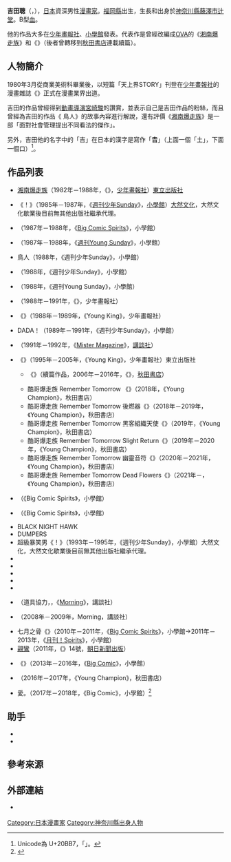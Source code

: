 {{multiple issues|
{{Notability Unreferenced|time=2017-04-01T09:45:24+00:00}}
{{Primarysources|time=2017-04-01T09:45:24+00:00}}
}}
{{Infobox 漫畫家
| 姓名               = 吉田聰
| 職業               = 
| 圖像               = 
| 圖像大小           = 
| 圖像說明           = 
| 本名               = 
| 日語原文           = 𠮷田 聡
| 英文名             = 
| 假名               = よしだ さとし
| 羅馬字             = Yoshida Satoshi
| 性別               =
| 國籍               = {{JPN}}
| 出生日期           = {{Birth date and age|1960|12|8|no}}
| 出生地點           = {{JPN}}[[福岡縣|福岡縣]]<br />（[[神奈川縣|神奈川縣]][[藤澤市|藤澤市辻堂]]成長）
| 逝世日期           = 
| 逝世地點           = 
| 活躍時期           = 1980年代前半－
| 類型               = [[少年漫畫|少年漫畫]]
| 出道作品           = 
| 代表作品           = 《[[湘南爆走族|湘南爆走族]]》<br />《{{link-ja|酷哥爆走族|荒くれKNIGHT}}》
| 獎項               = 
| 簽名               = 
| 官方網站           = 
| 附註               = 
}}
{{japanese|japanese=吉田 聡|kana=よしだ さとし|romaji=Yoshida Satoshi}}
'''吉田聰'''（{{lang-ja|吉田 聡}}，{{bd|1960年|12月8日||}}），[[日本|日本]]資深男性[[漫畫家|漫畫家]]。[[福岡縣|福岡縣]]出生，生長和出身於[[神奈川縣|神奈川縣]][[藤澤市|藤澤市辻堂]]。B型[[血型|血]]。

他的作品大多在[[少年畫報社|少年畫報社]]、[[小學館|小學館]]發表。代表作是曾經改編成[[OVA|OVA]]的《[[湘南爆走族|湘南爆走族]]》和《{{link-ja|酷哥爆走族|荒くれKNIGHT}}》（後者曾轉移到[[秋田書店|秋田書店]]連載續篇）。

== 人物簡介 ==
1980年3月從{{link-ja|專科學校東京設計學院|専門学校東京デザイナー学院|東京設計學院}}商業美術科畢業後，以短篇「天上界STORY」刊登在[[少年畫報社|少年畫報社]]的漫畫雜誌《{{link-ja|週刊少年King增刊號|少年キング}}》正式在漫畫業界出道。

吉田的作品曾經得到[[動畫導演|動畫導演]][[宮崎駿|宮崎駿]]的讚賞，並表示自己是吉田作品的粉絲，而且曾經為吉田的作品《{{lang|ja|バードマン·ラリー}} 鳥人{{lang|ja|伝説}}》的故事內容進行解說，還有評價《[[湘南爆走族|湘南爆走族]]》是一部「面對社會管理提出不同看法的傑作」。

另外，吉田他的名字中的「吉」在日本的漢字是寫作「'''𠮷'''」（上面一個「土」，下面一個口）<ref>Unicode為 U+20BB7，「{{link-ja|擴張漢字|拡張漢字}}」。</ref>。

== 作品列表 ==
* [[湘南爆走族|湘南爆走族]]（1982年－1988年，《{{link-ja|少年King|少年キング}}》，[[少年畫報社|少年畫報社]]）[[東立出版社|東立出版社]]
* {{link-ja|無法邪童|ちょっとヨロシク!}}《{{lang|ja|ちょっとヨロシク}}！》（1985年－1987年，《[[週刊少年Sunday|週刊少年Sunday]]》，[[小學館|小學館]]）[[大然文化|大然文化]]，大然文化歇業後目前無其他出版社繼承代理。
*{{lang|ja| {{link-ja|スローニン|スローニン}}}}（1987年－1988年，《[[Big_Comic_Spirits|Big Comic Spirits]]》，小學館）
* {{lang|ja|純ブライド}}（1987年－1988年，《[[週刊Young_Sunday|週刊Young Sunday]]》，小學館）
* {{lang|ja|バードマン·ラリー}} 鳥人{{lang|ja|伝説}}（1988年，《週刊少年Sunday》，小學館）
* {{lang|ja|天翔ける鈴}}（1988年，《週刊少年Sunday》，小學館）
* {{lang|ja|ダックテール}}（1988年，《週刊Young Sunday》，小學館）
* {{lang|ja|鬼のヒデトラ}}（1988年－1991年，《{{link-ja|Young King|ヤングキング}}》，少年畫報社）
* {{link-ja|湘南塗鴉|湘南グラフィティ}}《{{lang|ja|湘南グラフィティ}}》（1988年－1989年，《Young King》，少年畫報社）
* DADA！（1989年－1991年，《週刊少年Sunday》，小學館）
* {{lang|ja|{{link-ja|ハートブレイクパパ|ハートブレイクパパ}}}}（1991年－1992年，《[[MISTER_MAGAZINE|Mister Magazine]]》，[[講談社|講談社]]）
* {{link-ja|酷哥爆走族|荒くれKNIGHT}}《{{lang|ja|荒くれKNIGHT}}》（1995年－2005年，《Young King》，少年畫報社）東立出版社
** {{link-ja|酷哥爆走族#酷哥爆走族 黑色殘響 完結篇|荒くれKNIGHT#荒くれKNIGHT 黒い残響 完結編|酷哥爆走族 黑色殘響 完結篇}}《{{lang|ja|荒くれKNIGHT 黒い残響 完結編}}》（續篇作品，2006年－2016年，《{{link-ja|Young Champion|ヤングチャンピオン}}》，[[秋田書店|秋田書店]]）
** 酷哥爆走族 Remember Tomorrow 《{{lang|ja|荒くれKNIGHT リメンバー·トゥモロー}}》（2018年，《Young Champion》，秋田書店）
** 酷哥爆走族 Remember Tomorrow 後燃器《{{lang|ja|荒くれKNIGHT リメンバー·トゥモロー アフター·バーナー}}》（2018年－2019年，《Young Champion》，秋田書店）
** 酷哥爆走族 Remember Tomorrow 黑客組織天使《{{lang|ja|荒くれKNIGHT リメンバー·トゥモロー ダークサイド·エンジェル}}》（2019年，《Young Champion》，秋田書店）
** 酷哥爆走族 Remember Tomorrow Slight Return《{{lang|ja|荒くれKNIGHT リメンバー·トゥモロー スライト リターン}}》（2019年－2020年，《Young Champion》，秋田書店）
** 酷哥爆走族 Remember Tomorrow 幽靈音符《{{lang|ja|荒くれKNIGHT リメンバー·トゥモロー ゴーストノート}}》（2020年－2021年，《Young Champion》，秋田書店）
** 酷哥爆走族 Remember Tomorrow Dead Flowers《{{lang|ja|荒くれKNIGHT リメンバー·トゥモロー デッドフラワー}}》（2021年－，《Young Champion》，秋田書店）
* {{lang|ja|てんねん}}（《Big Comic Spirits》，小學館）
* {{lang|ja|トラキーヨ}}（《Big Comic Spirits》，小學館）
* BLACK NIGHT HAWK
* DUMPERS
* 超級暴笑男《{{lang|ja|噂の男前}}！》（1993年－1995年，《週刊少年Sunday》，小學館）大然文化，大然文化歇業後目前無其他出版社繼承代理。
* {{lang|ja|関東ドドンパ男}}
* {{lang|ja|走れ天馬}}
* {{lang|ja|渚のジェントル}}
* {{lang|ja|江戸川キング}}
* {{lang|ja|ジャイアンツ}}
* {{lang|ja|ジナス}}（道具協力，{{link-ja|Big O (長崎尚志)|長崎尚志|Big O}}，《[[Morning_(漫畫雜誌)|Morning]]》，講談社）
* {{lang|ja|ケンとメリー}}（2008年－2009年，Morning，講談社）
* 七月之骨《{{lang|ja|七月の骨}}》（2010年－2011年，《[[Big_Comic_Spirits|Big Comic Spirits]]》，小學館→2011年－2013年，《[[月刊Big_Comic_Spirits|月刊！Spirits]]》，小學館）
* [[親鸞|親鸞]]（2011年，《{{link-ja|週刊新漫畫日本史|週刊マンガ日本史#週刊新マンガ日本史}}》14號，[[朝日新聞社|朝日新聞出版]]）
* {{link-ja|上班族拝！|サラリーマン拝!}}《{{lang|ja|サラリーマン拝！}}》（2013年－2016年，《[[Big_Comic|Big Comic]]》，小學館）
* {{lang|ja|セブングレイズ}}（2016年－2017年，《Young Champion》，秋田書店）
* {{lang|ja|そのたくさんが}}愛{{lang|ja|のなか}}。（2017年－2018年，《Big Comic》，小學館）<ref>{{Cite web|url=http://comic-soon.shogakukan.co.jp/blog/news/big-201705-yoshida-satoshi/|script-title=ja:『湘爆』の吉田聡、新連載！バイクの音と湘南の海をバックに描かれる、大人の青春！|publisher=[http://comic-soon.shogakukan.co.jp/ Comic Soon]|accessdate=2017-02-25|date=2017-02-25|language=ja|archive-date=2017-10-26|archive-url=https://web.archive.org/web/20171026001911/http://comic-soon.shogakukan.co.jp/blog/news/big-201705-yoshida-satoshi/|dead-url=yes}}</ref>

== 助手 == 
* {{link-ja|村枝賢一|村枝賢一}}
* {{link-ja|落合裕介|落合裕介}}

== 參考來源 ==
{{reflist}}

== 外部連結 ==
* {{twitter|manga_satoshi}} {{ja icon}}

{{Normdaten}}
{{DEFAULTSORT:Yoshida Satoshi}}
[[Category:日本漫畫家|Category:日本漫畫家]]
[[Category:神奈川縣出身人物|Category:神奈川縣出身人物]]